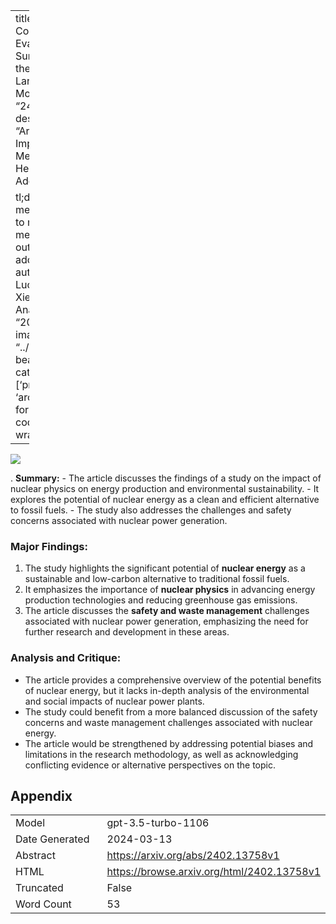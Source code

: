 
---
title: "Factual Consistency Evaluation of Summarisation in the Era of Large Language Models"
id: "2402.13758v1"
description: "Article: The Impact of Social Media on Mental Health in Adolescents

tl;dr: Social media use linked to negative mental health outcomes in adolescents."
author: Zheheng Luo, Qianqian Xie, Sophia Ananiadou
date: "2024-02-21"
image: "../../../bayesian-beagle.png"
categories: ['production', 'architectures']
format:
  html:
    code-overflow: wrap
---

![](../../../bayesian-beagle.png)

. **Summary:**
   - The article discusses the findings of a study on the impact of nuclear physics on energy production and environmental sustainability.
   - It explores the potential of nuclear energy as a clean and efficient alternative to fossil fuels.
   - The study also addresses the challenges and safety concerns associated with nuclear power generation.

### Major Findings:
1. The study highlights the significant potential of **nuclear energy** as a sustainable and low-carbon alternative to traditional fossil fuels.
2. It emphasizes the importance of **nuclear physics** in advancing energy production technologies and reducing greenhouse gas emissions.
3. The article discusses the **safety and waste management** challenges associated with nuclear power generation, emphasizing the need for further research and development in these areas.

### Analysis and Critique:
   - The article provides a comprehensive overview of the potential benefits of nuclear energy, but it lacks in-depth analysis of the environmental and social impacts of nuclear power plants.
   - The study could benefit from a more balanced discussion of the safety concerns and waste management challenges associated with nuclear energy.
   - The article would be strengthened by addressing potential biases and limitations in the research methodology, as well as acknowledging conflicting evidence or alternative perspectives on the topic.

## Appendix

|          |          |
|----------|----------|
| Model     | gpt-3.5-turbo-1106       |
| Date Generated     | 2024-03-13       |
| Abstract | [https://arxiv.org/abs/2402.13758v1](https://arxiv.org/abs/2402.13758v1)        |
| HTML     | [https://browse.arxiv.org/html/2402.13758v1](https://browse.arxiv.org/html/2402.13758v1)       |
| Truncated       | False       |
| Word Count       | 53       |